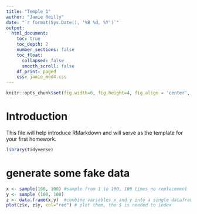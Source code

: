 ```yaml
---
title: "Temple 1"
author: "Jamie Reilly"
date: "`r format(Sys.Date(), '%B %d, %Y')`"
output:
  html_document:
    toc: true
    toc_depth: 2
    number_sections: false
    toc_float:
      collapsed: false
      smooth_scroll: false
    df_print: paged
    css: jamie_mod4.css
---
```


```r
knitr::opts_chunk$set(fig.width=6, fig.height=4, fig.align = 'center', fig.path='Figs/', echo=TRUE, tidy=TRUE, message=F, warning=F, cache=T)
```

# Introduction
This file will help introduce RMarkdown and will serve as the template for your first homework.

```r
library(tidyverse)
```

# generate some fake data

```r
x <- sample(100, 100) #sample from 1 to 100, 100 times no replacement
y <- sample (100, 100)
z <- data.frame(x,y)  #combine variables x and y into a single dataframe
plot(z$x, z$y, col="red") # plot them, the $ is needed to index
```





